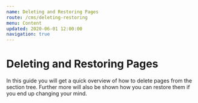 ```yaml
---
name: Deleting and Restoring Pages
route: /cms/deleting-restoring
menu: Content
updated: 2020-06-01 12:00:00
navigation: true
---
```


# Deleting and Restoring Pages

In this guide you will get a quick overview of how to delete pages from the section tree. Further more will also be shown how you can restore them if you end up changing your mind.

